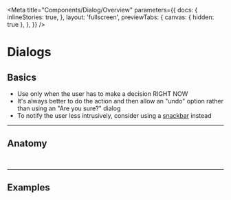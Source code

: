 <!-- dialog-overview.stories.mdx -->


<Meta
  title="Components/Dialog/Overview"
  parameters={{
    docs: {
      inlineStories: true,
    },
    layout: 'fullscreen',
    previewTabs: {
      canvas: { hidden: true },
    },
  }}
/>

<style>{`
  #story--components-dialog--anatomy > div,
  #story--components-dialog--logout > div,
  #story--components-dialog--udf > div {
    height: 20rem !important;
  }
  .preview-dark {
    display: none;
  }
  .dark .preview-light {
    display: none;
  }
  .dark .preview-dark {
    display: block;
  }
`}</style>

# Dialogs

## Basics

- Use only when the user has to make a decision RIGHT NOW
- It's always better to do the action and then allow an "undo" option rather than using an "Are you sure?" dialog
- To notify the user less intrusively, consider using a [snackbar](?path=/story/components-snackbar--basic) instead

---

## Anatomy

<Pre>
  <Story id="components-dialog--anatomy" />
</Pre>

---

## Examples

<Pre>
  <Story id="components-dialog--logout" />
</Pre>

<Pre>
  <Story id="components-dialog--udf" />
</Pre>
